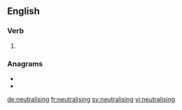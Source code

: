 ==English==

===Verb===
{{head|en|present participle}}

# {{present participle of|neutralise|lang=en|nocat=1}}

===Anagrams===
* {{l|en|interlinguas}}
* {{l|en|reinsulating}}

[[de:neutralising]]
[[fr:neutralising]]
[[sv:neutralising]]
[[vi:neutralising]]
